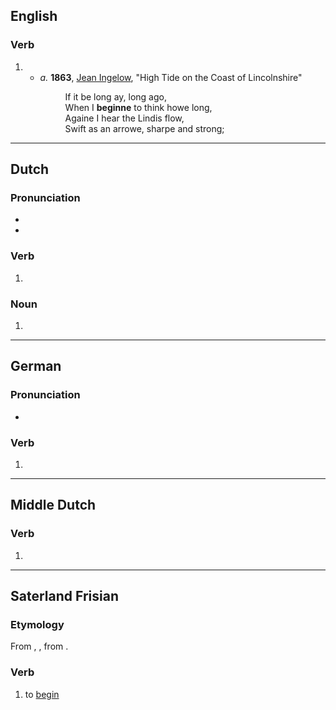 ==English==

===Verb===
{{head|en|verb}}

# {{obsolete spelling of|en|begin}}
#* ''a.'' '''1863''', [[w:Jean Ingelow|Jean Ingelow]], "High Tide on the Coast of Lincolnshire"
#*: If it be long ay, long ago,
#*: When I '''beginne''' to think howe long,
#*: Againe I hear the Lindis flow,
#*: Swift as an arrowe, sharpe and strong;

----

==Dutch==

===Pronunciation===
* {{IPA|nl|/bəˈɣɪnə/}}
* {{audio|nl|Nl-beginne.ogg|Audio}}

===Verb===
{{head|nl|verb form}}

# {{nl-verb form of|n=sg|t=pres|m=subj|beginnen}}

===Noun===
{{head|nl|noun case form}}

# {{nl-noun form of|dat|begin}}

----

==German==

===Pronunciation===
* {{IPA|de|/bəˈɡɪnə/}}

===Verb===
{{head|de|verb form}}

# {{verb form of|de|beginnen||1|s|pres|;|1//3|s|sub|I|;|s|imp}}

----

==Middle Dutch==

===Verb===
{{head|dum|verb form}}

# {{inflection of|dum|beginnen||1|s|pres|indc|;|1//3|s|pres|subj}}

----

==Saterland Frisian==

===Etymology===
From {{inh|stq|ofs|*biginna}}, {{m|ofs|bijenna}}, from {{inh|stq|gem-pro|*biginnaną}}.

===Verb===
{{head|stq|verbs}}

# to [[begin]]